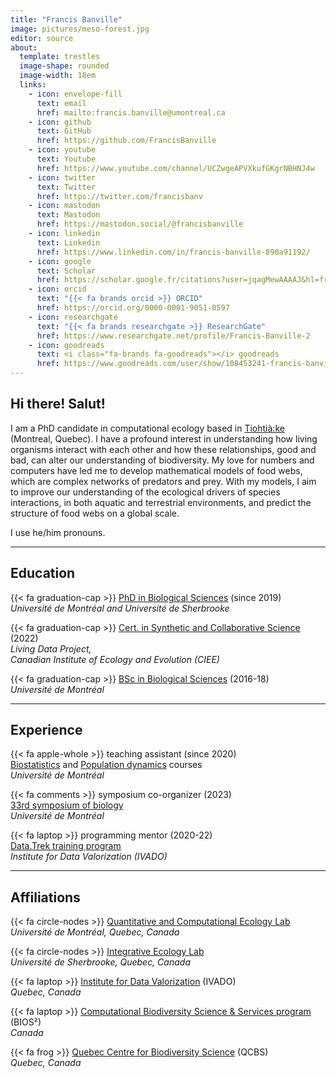 ```yaml
---
title: "Francis Banville"
image: pictures/meso-forest.jpg
editor: source
about: 
  template: trestles
  image-shape: rounded
  image-width: 18em
  links:
    - icon: envelope-fill
      text: email
      href: mailto:francis.banville@umontreal.ca
    - icon: github
      text: GitHub
      href: https://github.com/FrancisBanville
    - icon: youtube
      text: Youtube
      href: https://www.youtube.com/channel/UCZwgeAPVXkufGKgrNBHNJ4w
    - icon: twitter
      text: Twitter
      href: https://twitter.com/francisbanv
    - icon: mastodon
      text: Mastodon
      href: https://mastodon.social/@francisbanville
    - icon: linkedin
      text: Linkedin
      href: https://www.linkedin.com/in/francis-banville-890a91192/
    - icon: google
      text: Scholar
      href: https://scholar.google.fr/citations?user=jqagMewAAAAJ&hl=fr&oi=ao
    - icon: orcid 
      text: "{{< fa brands orcid >}} ORCID"
      href: https://orcid.org/0000-0001-9051-0597
    - icon: researchgate
      text: "{{< fa brands researchgate >}} ResearchGate"
      href: https://www.researchgate.net/profile/Francis-Banville-2
    - icon: goodreads
      text: <i class="fa-brands fa-goodreads"></i> goodreads
      href: https://www.goodreads.com/user/show/108453241-francis-banville
---
```


## Hi there! Salut!

I am a PhD candidate in computational ecology based in [Tiohtià:ke](https://www.concordia.ca/indigenous/resources/territorial-acknowledgement.html#rationale) (Montreal, Quebec). I have a profound interest in understanding how living organisms interact with each other and how these relationships, good and bad, can alter our understanding of biodiversity. My love for numbers and computers have led me to develop mathematical models of food webs, which are complex networks of predators and prey. With my models, I aim to improve our understanding of the ecological drivers of species interactions, in both aquatic and terrestrial environments, and predict the structure of food webs on a global scale.

I use he/him pronouns.  

------------------------------------------------------------------------

## Education

{{< fa graduation-cap >}} [PhD in Biological Sciences](https://admission.umontreal.ca/programmes/doctorat-en-sciences-biologiques/) (since 2019)\
*Université de Montréal and Université de Sherbrooke*\

{{< fa graduation-cap >}} [Cert. in Synthetic and
Collaborative Science](https://www.ciee-icee.ca/ldp-certificates.html) (2022)\
*Living Data Project,*\
*Canadian Institute of Ecology and Evolution (CIEE)*\

{{< fa graduation-cap >}} [BSc in Biological Sciences](https://admission.umontreal.ca/programmes/baccalaureat-en-sciences-biologiques/) (2016-18)\
*Université de Montréal*\

------------------------------------------------------------------------

## Experience

{{< fa apple-whole >}} teaching assistant (since 2020)\
[Biostatistics](https://admission.umontreal.ca/cours-et-horaires/cours/bio-2041/) and [Population dynamics](https://admission.umontreal.ca/cours-et-horaires/cours/bio-2811/) courses\
*Université de Montréal*\

{{< fa comments >}} symposium co-organizer (2023)\
[33rd symposium of biology](https://event.fourwaves.com/fr/udemsymposiumbiologie/pages?fbclid=IwAR3DF4jIE8DX8Xofqoclz3JFchXsTpClqYbCJ8flQCdrwESUrQOj08HDZ3Y)\
*Université de Montréal*\

{{< fa laptop >}} programming mentor (2020-22)\
[Data.Trek training program](https://ivado.ca/en/events/the-100-days-of-data-trek-challenge-2/)\
*Institute for Data Valorization (IVADO)*

------------------------------------------------------------------------

## Affiliations 

{{< fa circle-nodes >}} [Quantitative and Computational Ecology Lab](https://poisotlab.io/)\
*Université de Montréal, Quebec, Canada*\

{{< fa circle-nodes >}} [Integrative Ecology Lab](https://ielab.recherche.usherbrooke.ca/)\
*Université de Sherbrooke, Quebec, Canada*\

{{< fa laptop >}} [Institute for Data Valorization](https://ivado.ca/en/) (IVADO)\
*Quebec, Canada*\

{{< fa laptop >}} [Computational Biodiversity Science & Services program](https://bios2.usherbrooke.ca/) 
(BIOS²)\
*Canada*\

{{< fa frog >}} [Quebec Centre for Biodiversity Science](https://qcbs.ca/) (QCBS)\
*Quebec, Canada*\
 

